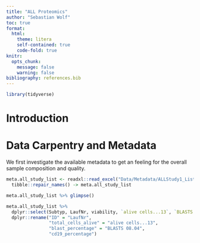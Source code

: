 ```yaml
---
title: "ALL Proteomics"
author: "Sebastian Wolf"
toc: true
format:
  html:
    theme: litera
    self-contained: true
    code-fold: true
knitr:
  opts_chunk:
    message: false
    warning: false
bibliography: references.bib
---
```


```r
library(tidyverse)
```

# Introduction

# Data Carpentry and Metadata

We first investigate the available metadata to get an feeling for the overall sample composition and quality.

```r
meta.all_study_list <- readxl::read_excel("Data/Metadata/ALLStudy1_Liste_total.xlsx", sheet = "final", skip = 3) %>% 
  tibble::repair_names() -> meta.all_study_list

meta.all_study_list %>% glimpse()

meta.all_study_list %>% 
  dplyr::select(Subtyp, LaufNr, viability, `alive cells...13`, `BLASTS 08.04.`, `NEW CD19+`, `conc [µg/mL]`) %>% 
  dplyr::rename("ID" = "LaufNr",
                "total_cells_alive" = "alive cells...13",
                "blast_percentage" = "BLASTS 08.04",
                "cd19_percentage")

```
